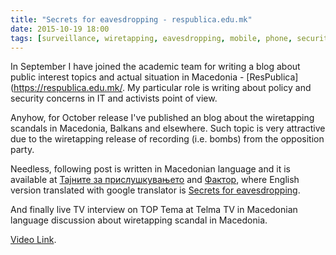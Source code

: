 ```yaml
---
title: "Secrets for eavesdropping - respublica.edu.mk"
date: 2015-10-19 18:00
tags: [surveillance, wiretapping, eavesdropping, mobile, phone, security, privacy, censorship, freedom, public interests, Balkan]
---
```




In September I have joined the academic team for writing a blog about public interest topics and actual situation in Macedonia - [ResPublica](https://respublica.edu.mk/. My particular role is writing about policy and security concerns in IT and activists point of view.

Anyhow, for October release I've published an blog about the wiretapping scandals in Macedonia, Balkans and elsewhere. Such topic is very attractive due to the wiretapping release of recording (i.e. bombs) from the opposition party.

Needless, following post is written in Macedonian language and it is available at [Тајните за прислушкувањето](https://respublica.edu.mk/blog/2015-10-19-08-05-42 "Respublica - Тајните за прислушкувањето") and [Фактор](https://faktor.mk/2015/10/20/tajnite-za-prislushkuvaneto/), where English version translated with google translator is [Secrets for eavesdropping](https://translate.google.com/translate?hl=en&sl=mk&tl=en&u=http%3A%2F%2Frespublica.edu.mk%2Fblog%2F2015-10-19-08-05-42 "Respublica - Secrets for eavesdropping").

And finally live TV interview on TOP Tema at Telma TV in Macedonian language discussion about wiretapping scandal in Macedonia.

[Video Link](https://www.youtube.com/embed/759ofTnyIeg).
